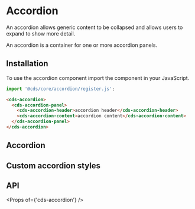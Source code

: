 
<Meta title="Components (Preview)/Accordion/Getting Started" />

# Accordion

An accordion allows generic content to be collapsed and allows users to expand to show more detail.

An accordion is a container for one or more accordion panels.

## Installation

To use the accordion component import the component in your JavaScript.

```typescript
import '@cds/core/accordion/register.js';
```

```html
<cds-accordion>
  <cds-accordion-panel>
    <cds-accordion-header>accordion header</cds-accordion-header>
    <cds-accordion-content>accordion content</cds-accordion-content>
  </cds-accordion-panel>
</cds-accordion>
```

## Accordion

<Preview>
  <Story id="components-preview-accordion-stories--basic-accordion" />
</Preview>

## Custom accordion styles

<Preview>
  <Story id="components-preview-accordion-stories--custom-styles" />
</Preview>

## API

<Props of={'cds-accordion'} />
